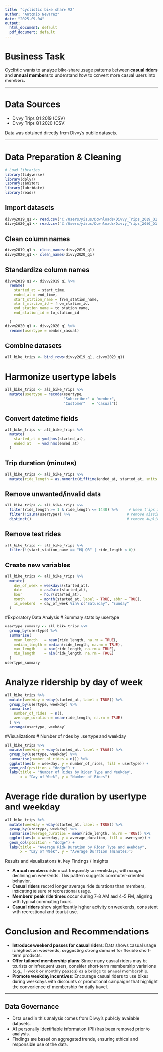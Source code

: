 ---
title: "cyclistic bike share V2"
author: "Antonio Nevarez"
date: "2025-09-04"
output:
  html_document: default
  pdf_document: default
---

# Business Task  
Cyclistic wants to analyze bike-share usage patterns between **casual riders** and **annual members** to understand how to convert more casual users into members.

---

# Data Sources  
- Divvy Trips Q1 2019 (CSV)  
- Divvy Trips Q1 2020 (CSV)  

Data was obtained directly from Divvy’s public datasets.

---

# Data Preparation & Cleaning  

```{r setup, message=FALSE, warning=FALSE}
# Load libraries
library(tidyverse)
library(dplyr)
library(janitor)
library(lubridate)
library(readr)
```

## Import datasets
```{R}
divvy2019_q1 <- read.csv("C:/Users/yisus/Downloads/Divvy_Trips_2019_Q1.csv")
divvy2020_q1 <- read.csv("C:/Users/yisus/Downloads/Divvy_Trips_2020_Q1.csv")
```

## Clean column names
```{r}
divvy2019_q1 <- clean_names(divvy2019_q1)
divvy2020_q1 <- clean_names(divvy2020_q1)
```
## Standardize column names
```{R}
divvy2019_q1 <- divvy2019_q1 %>%
  rename(
    started_at = start_time,
    ended_at = end_time,
    start_station_name = from_station_name,
    start_station_id = from_station_id,
    end_station_name = to_station_name,
    end_station_id = to_station_id

  )
divvy2020_q1 <- divvy2020_q1 %>% 
  rename(usertype = member_casual)
```
## Combine datasets
```{R}
all_bike_trips <- bind_rows(divvy2019_q1, divvy2020_q1)
```

# Harmonize usertype labels
```{R}
all_bike_trips <- all_bike_trips %>%
  mutate(usertype = recode(usertype, 
                           "Subscriber" = "member",
                           "Customer"   = "casual"))
```

## Convert datetime fields
```{R}
all_bike_trips <- all_bike_trips %>%
  mutate(
    started_at = ymd_hms(started_at),
    ended_at   = ymd_hms(ended_at)
  )
```


## Trip duration (minutes)
```{r}
all_bike_trips <- all_bike_trips %>%
  mutate(ride_length = as.numeric(difftime(ended_at, started_at, units = "mins")))
```

## Remove unwanted/invalid data
```{R}
all_bike_trips <- all_bike_trips %>%
  filter(ride_length >= 1 & ride_length <= 1440) %>%     # keep trips 1 min – 24 hr
  filter(!is.na(usertype)) %>%                          # remove missing usertypes
  distinct()                                            # remove duplicates
```
## Remove test rides
```{R}
all_bike_trips <- all_bike_trips %>%
  filter(!(start_station_name == "HQ QR" | ride_length < 0))
```

## Create new variables
```{R}
all_bike_trips <- all_bike_trips %>%
  mutate(
    day_of_week = weekdays(started_at),
    date        = as.Date(started_at),
    hour        = hour(started_at),
    month       = month(started_at, label = TRUE, abbr = TRUE),
    is_weekend  = day_of_week %in% c("Saturday", "Sunday")
  )
```

#Exploratory Data Analysis
# Summary stats by usertype
```{R}
usertype_summary <- all_bike_trips %>%
  group_by(usertype) %>%
  summarise(
    mean_length   = mean(ride_length, na.rm = TRUE),
    median_length = median(ride_length, na.rm = TRUE),
    max_length    = max(ride_length, na.rm = TRUE),
    min_length    = min(ride_length, na.rm = TRUE)
  )
usertype_summary

```
# Analyze ridership by day of week
```{R}
all_bike_trips %>%
  mutate(weekday = wday(started_at, label = TRUE)) %>%
  group_by(usertype, weekday) %>%
  summarise(
    number_of_rides  = n(),
    average_duration = mean(ride_length, na.rm = TRUE)
  ) %>%
  arrange(usertype, weekday)
```

#Visualizations
# Number of rides by usertype and weekday
```{R}
all_bike_trips %>%
  mutate(weekday = wday(started_at, label = TRUE)) %>%
  group_by(usertype, weekday) %>%
  summarise(number_of_rides = n()) %>%
  ggplot(aes(x = weekday, y = number_of_rides, fill = usertype)) +
  geom_col(position = "dodge") +
  labs(title = "Number of Rides by Rider Type and Weekday",
       x = "Day of Week", y = "Number of Rides")
```
# Average ride duration by usertype and weekday
```{R}
all_bike_trips %>%
  mutate(weekday = wday(started_at, label = TRUE)) %>%
  group_by(usertype, weekday) %>%
  summarise(average_duration = mean(ride_length, na.rm = TRUE)) %>%
  ggplot(aes(x = weekday, y = average_duration, fill = usertype)) +
  geom_col(position = "dodge") +
  labs(title = "Average Ride Duration by Rider Type and Weekday",
       x = "Day of Week", y = "Average Duration (minutes)")
```
Results and visualizations 
#. Key Findings / Insights  

- **Annual members** ride most frequently on weekdays, with usage declining on weekends. This pattern suggests commuter-oriented behavior.  
- **Casual riders** record longer average ride durations than members, indicating leisure or recreational usage.  
- **Members’ peak ride times** occur during 7–8 AM and 4–5 PM, aligning with typical commuting hours.  
- **Casual riders** show significantly higher activity on weekends, consistent with recreational and tourist use.  


# Conclusion and Recommendations  

- **Introduce weekend passes for casual riders**: Data shows casual usage is highest on weekends, suggesting strong demand for flexible short-term products.  
- **Offer tailored membership plans**: Since many casual riders may be tourists or infrequent users, consider short-term membership variations (e.g., 1-week or monthly passes) as a bridge to annual membership.  
- **Promote weekday incentives**: Encourage casual riders to use bikes during weekdays with discounts or promotional campaigns that highlight the convenience of membership for daily travel.  

---

## Data Governance  
- Data used in this analysis comes from Divvy’s publicly available datasets.  
- All personally identifiable information (PII) has been removed prior to analysis.  
- Findings are based on aggregated trends, ensuring ethical and responsible use of the data.  

